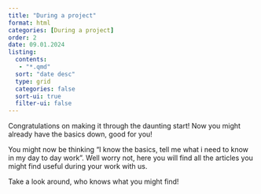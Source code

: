 ```yaml
---
title: "During a project"
format: html
categories: [During a project]
order: 2
date: 09.01.2024
listing:
  contents: 
   - "*.qmd"
  sort: "date desc"
  type: grid
  categories: false
  sort-ui: true
  filter-ui: false
---
```


Congratulations on making it through the daunting start! Now you might already have the basics down, good for you!

You might now be thinking "I know the basics, tell me what i need to know in my day to day work". Well worry not, here you will find all the articles you might find useful during your work with us.

Take a look around, who knows what you might find!